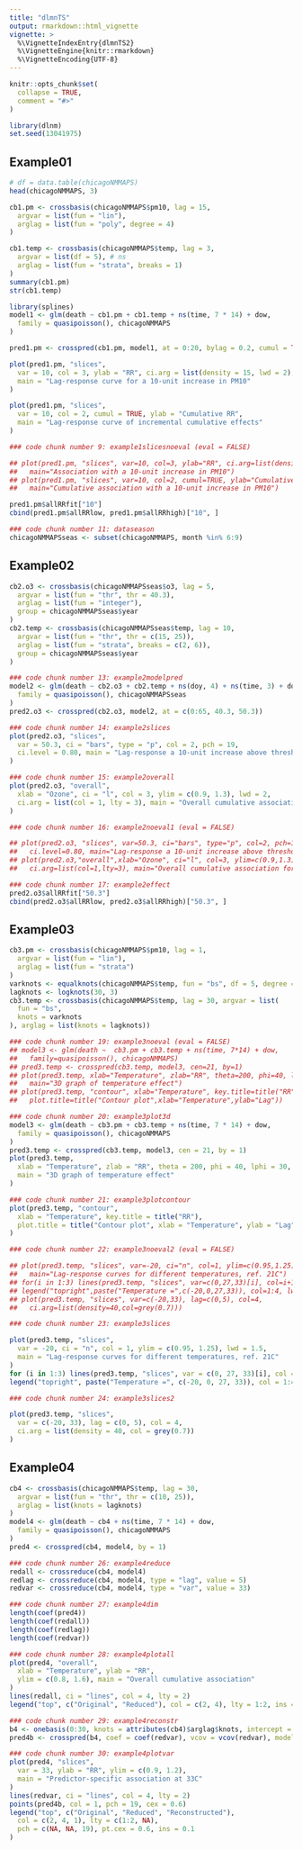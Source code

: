 ```yaml
---
title: "dlmnTS"
output: rmarkdown::html_vignette
vignette: >
  %\VignetteIndexEntry{dlmnTS2}
  %\VignetteEngine{knitr::rmarkdown}
  %\VignetteEncoding{UTF-8}
---
```


```r
knitr::opts_chunk$set(
  collapse = TRUE,
  comment = "#>"
)
```

```r
library(dlnm)
set.seed(13041975)
```

## Example01

```r
# df = data.table(chicagoNMMAPS)
head(chicagoNMMAPS, 3)

cb1.pm <- crossbasis(chicagoNMMAPS$pm10, lag = 15, 
  argvar = list(fun = "lin"),
  arglag = list(fun = "poly", degree = 4)
)

cb1.temp <- crossbasis(chicagoNMMAPS$temp, lag = 3, 
  argvar = list(df = 5), # ns
  arglag = list(fun = "strata", breaks = 1)
)
summary(cb1.pm)
str(cb1.temp)
```

```r
library(splines)
model1 <- glm(death ~ cb1.pm + cb1.temp + ns(time, 7 * 14) + dow,
  family = quasipoisson(), chicagoNMMAPS
)

pred1.pm <- crosspred(cb1.pm, model1, at = 0:20, bylag = 0.2, cumul = TRUE)

plot(pred1.pm, "slices",
  var = 10, col = 3, ylab = "RR", ci.arg = list(density = 15, lwd = 2),
  main = "Lag-response curve for a 10-unit increase in PM10"
)
```

```r
plot(pred1.pm, "slices",
  var = 10, col = 2, cumul = TRUE, ylab = "Cumulative RR",
  main = "Lag-response curve of incremental cumulative effects"
)

### code chunk number 9: example1slicesnoeval (eval = FALSE)

## plot(pred1.pm, "slices", var=10, col=3, ylab="RR", ci.arg=list(density=15,lwd=2),
##   main="Association with a 10-unit increase in PM10")
## plot(pred1.pm, "slices", var=10, col=2, cumul=TRUE, ylab="Cumulative RR",
##   main="Cumulative association with a 10-unit increase in PM10")

```

```r
pred1.pm$allRRfit["10"]
cbind(pred1.pm$allRRlow, pred1.pm$allRRhigh)["10", ]

### code chunk number 11: dataseason
chicagoNMMAPSseas <- subset(chicagoNMMAPS, month %in% 6:9)
```

## Example02
```r
cb2.o3 <- crossbasis(chicagoNMMAPSseas$o3, lag = 5,
  argvar = list(fun = "thr", thr = 40.3), 
  arglag = list(fun = "integer"),
  group = chicagoNMMAPSseas$year
)
cb2.temp <- crossbasis(chicagoNMMAPSseas$temp, lag = 10,
  argvar = list(fun = "thr", thr = c(15, 25)), 
  arglag = list(fun = "strata", breaks = c(2, 6)),
  group = chicagoNMMAPSseas$year
)

### code chunk number 13: example2modelpred
model2 <- glm(death ~ cb2.o3 + cb2.temp + ns(doy, 4) + ns(time, 3) + dow,
  family = quasipoisson(), chicagoNMMAPSseas
)
pred2.o3 <- crosspred(cb2.o3, model2, at = c(0:65, 40.3, 50.3))

### code chunk number 14: example2slices
plot(pred2.o3, "slices",
  var = 50.3, ci = "bars", type = "p", col = 2, pch = 19,
  ci.level = 0.80, main = "Lag-response a 10-unit increase above threshold (80CI)"
)

### code chunk number 15: example2overall
plot(pred2.o3, "overall",
  xlab = "Ozone", ci = "l", col = 3, ylim = c(0.9, 1.3), lwd = 2,
  ci.arg = list(col = 1, lty = 3), main = "Overall cumulative association for 5 lags"
)

### code chunk number 16: example2noeval1 (eval = FALSE)

## plot(pred2.o3, "slices", var=50.3, ci="bars", type="p", col=2, pch=19,
##   ci.level=0.80, main="Lag-response a 10-unit increase above threshold (80CI)")
## plot(pred2.o3,"overall",xlab="Ozone", ci="l", col=3, ylim=c(0.9,1.3), lwd=2,
##   ci.arg=list(col=1,lty=3), main="Overall cumulative association for 5 lags")

### code chunk number 17: example2effect
pred2.o3$allRRfit["50.3"]
cbind(pred2.o3$allRRlow, pred2.o3$allRRhigh)["50.3", ]

```


## Example03
```r
cb3.pm <- crossbasis(chicagoNMMAPS$pm10, lag = 1, 
  argvar = list(fun = "lin"),
  arglag = list(fun = "strata")
)
varknots <- equalknots(chicagoNMMAPS$temp, fun = "bs", df = 5, degree = 2)
lagknots <- logknots(30, 3)
cb3.temp <- crossbasis(chicagoNMMAPS$temp, lag = 30, argvar = list(
  fun = "bs",
  knots = varknots
), arglag = list(knots = lagknots))

### code chunk number 19: example3noeval (eval = FALSE)
## model3 <- glm(death ~  cb3.pm + cb3.temp + ns(time, 7*14) + dow,
##   family=quasipoisson(), chicagoNMMAPS)
## pred3.temp <- crosspred(cb3.temp, model3, cen=21, by=1)
## plot(pred3.temp, xlab="Temperature", zlab="RR", theta=200, phi=40, lphi=30,
##   main="3D graph of temperature effect")
## plot(pred3.temp, "contour", xlab="Temperature", key.title=title("RR"),
##   plot.title=title("Contour plot",xlab="Temperature",ylab="Lag"))

### code chunk number 20: example3plot3d
model3 <- glm(death ~ cb3.pm + cb3.temp + ns(time, 7 * 14) + dow,
  family = quasipoisson(), chicagoNMMAPS
)
pred3.temp <- crosspred(cb3.temp, model3, cen = 21, by = 1)
plot(pred3.temp,
  xlab = "Temperature", zlab = "RR", theta = 200, phi = 40, lphi = 30,
  main = "3D graph of temperature effect"
)

### code chunk number 21: example3plotcontour
plot(pred3.temp, "contour",
  xlab = "Temperature", key.title = title("RR"),
  plot.title = title("Contour plot", xlab = "Temperature", ylab = "Lag")
)

### code chunk number 22: example3noeval2 (eval = FALSE)

## plot(pred3.temp, "slices", var=-20, ci="n", col=1, ylim=c(0.95,1.25), lwd=1.5,
##   main="Lag-response curves for different temperatures, ref. 21C")
## for(i in 1:3) lines(pred3.temp, "slices", var=c(0,27,33)[i], col=i+1, lwd=1.5)
## legend("topright",paste("Temperature =",c(-20,0,27,33)), col=1:4, lwd=1.5)
## plot(pred3.temp, "slices", var=c(-20,33), lag=c(0,5), col=4,
##   ci.arg=list(density=40,col=grey(0.7)))

### code chunk number 23: example3slices

plot(pred3.temp, "slices",
  var = -20, ci = "n", col = 1, ylim = c(0.95, 1.25), lwd = 1.5,
  main = "Lag-response curves for different temperatures, ref. 21C"
)
for (i in 1:3) lines(pred3.temp, "slices", var = c(0, 27, 33)[i], col = i + 1, lwd = 1.5)
legend("topright", paste("Temperature =", c(-20, 0, 27, 33)), col = 1:4, lwd = 1.5)

### code chunk number 24: example3slices2

plot(pred3.temp, "slices",
  var = c(-20, 33), lag = c(0, 5), col = 4,
  ci.arg = list(density = 40, col = grey(0.7))
)
```

## Example04
```r
cb4 <- crossbasis(chicagoNMMAPS$temp, lag = 30,
  argvar = list(fun = "thr", thr = c(10, 25)), 
  arglag = list(knots = lagknots)
)
model4 <- glm(death ~ cb4 + ns(time, 7 * 14) + dow,
  family = quasipoisson(), chicagoNMMAPS
)
pred4 <- crosspred(cb4, model4, by = 1)

### code chunk number 26: example4reduce
redall <- crossreduce(cb4, model4)
redlag <- crossreduce(cb4, model4, type = "lag", value = 5)
redvar <- crossreduce(cb4, model4, type = "var", value = 33)

### code chunk number 27: example4dim
length(coef(pred4))
length(coef(redall))
length(coef(redlag))
length(coef(redvar))

### code chunk number 28: example4plotall
plot(pred4, "overall",
  xlab = "Temperature", ylab = "RR",
  ylim = c(0.8, 1.6), main = "Overall cumulative association"
)
lines(redall, ci = "lines", col = 4, lty = 2)
legend("top", c("Original", "Reduced"), col = c(2, 4), lty = 1:2, ins = 0.1)

### code chunk number 29: example4reconstr
b4 <- onebasis(0:30, knots = attributes(cb4)$arglag$knots, intercept = TRUE)
pred4b <- crosspred(b4, coef = coef(redvar), vcov = vcov(redvar), model.link = "log", by = 1)

### code chunk number 30: example4plotvar
plot(pred4, "slices",
  var = 33, ylab = "RR", ylim = c(0.9, 1.2),
  main = "Predictor-specific association at 33C"
)
lines(redvar, ci = "lines", col = 4, lty = 2)
points(pred4b, col = 1, pch = 19, cex = 0.6)
legend("top", c("Original", "Reduced", "Reconstructed"),
  col = c(2, 4, 1), lty = c(1:2, NA),
  pch = c(NA, NA, 19), pt.cex = 0.6, ins = 0.1
)
```

